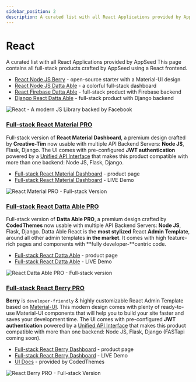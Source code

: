 ```yaml
---
sidebar_position: 2
description: A curated list with all React Applications provided by AppSeed
---
```


# React

<SubHeading> A curated list with all React Applications provided by AppSeed</SubHeading>
This page contains all full-stack products crafted by AppSeed using a React frontend.&#x20;

- [React Node JS Berry](node-js-berry-dashboard.md) - open-source starter with a Material-UI design
- [React Node JS Datta Able](node-js-datta-able.md) - a colorful full-stack dashboard
- [React Firebase Datta Able](firebase-datta-able.md) - full-stack product with Firebase backend
- [Django React Datta Able](django-datta-able.md) - full-stack product with Django backend

![React - A modern JS Library backed by Facebook](../../../static/assets/icons-react-x500w.png)

###

### [Full-stack React Material PRO](../full-stack/react-material-dashboard.md)

Full-stack version of **React Material Dashboard**, a premium design crafted by **Creative-Tim** now usable with multiple API Backend Servers: **Node JS**, Flask, Django. The UI comes with pre-configured **JWT authentication** powered by a [Unified API Interface](../../boilerplate-code/api-server/api-unified-definition.md) that makes this product compatible with more than one backend: Node JS, Flask, Django.&#x20;

- [Full-stack React Material Dashboard](https://appseed.us/full-stack/react-material-dashboard) - product page
- [Full-stack React Material Dashboard](https://fullstack-react-material-dashboard.appseed-srv1.com/) - LIVE Demo

![React Material PRO - Full-stack Version](../../../static/assets/react-material-dashboard-screen.png)

###

### [Full-stack React Datta Able PRO](../full-stack/react-datta-able.md)

Full-stack version of **Datta Able PRO**, a premium design crafted by **CodedThemes** now usable with multiple API Backend Servers: **Node JS**, Flask, Django. Datta Able React is the **most stylized** React **Admin Template**, around all other admin templates **in the market**. It comes with high feature-rich pages and components with **fully developer-**centric code. &#x20;

- [Full-stack React Datta Able](https://appseed.us/full-stack/react-datta-able) - product page
- [Full-stack React Datta Able](https://fullstack-react-datta-able.appseed-srv1.com/) - LIVE Demo

![React Datta Able PRO - Full-stack version](<../../../static/assets/react-firebase-datta-able-pro-screen-xs (2) (1) (1) (1) (1) (1) (1) (1) (1) (1) (1) (1) (1) (2).jpg>)

###

### [Full-stack React Berry PRO](../full-stack/react-berry-dashboard.md)

**Berry** is `developer-friendly` & highly customizable React Admin Template based on [Material-UI](http://material-ui.com/). This modern design comes with plenty of ready-to-use Material-UI components that will help you to build your site faster and saves your development time. The UI comes with pre-configured **JWT authentication** powered by a [Unified API Interface](../../boilerplate-code/api-server/api-unified-definition.md) that makes this product compatible with more than one backend: Node JS, Flask, Django (FASTapi coming soon). &#x20;

- [Full-stack React Berry Dashboard](https://appseed.us/full-stack/react-berry-dashboard) - product page
- [Full-stack React Berry Dashboard](https://fullstack-react-berry-dashboard.appseed-srv1.com/) - LIVE Demo
- [UI Docs](https://codedthemes.gitbook.io/berry/) - provided by CodedThemes

![React Berry PRO - Full-stack Version](../../../static/assets/fullstack-berry-dashboard-charts-xs.jpg)
